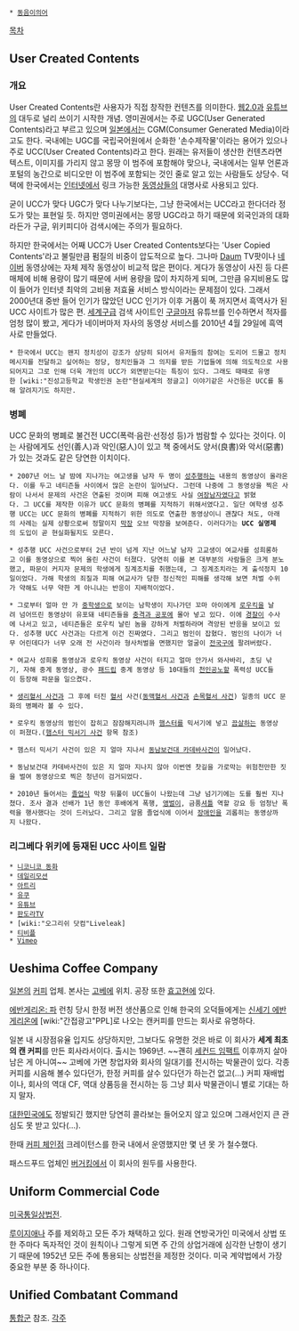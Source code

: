  * [[동음이의어]]

[[목차]]

== User Created Contents ==
=== 개요 ===
User Created Contents란 사용자가 직접 창작한 컨텐츠를 의미한다. [[웹2.0]]과 [[유튜브]]의 대두로 널리 쓰이기 시작한 개념. 영미권에서는 주로 UGC(User Generated Contents)라고 부르고 있으며 [[일본]]에서는 CGM(Consumer Generated Media)이라고도 한다. 국내에는 UGC를 국립국어원에서 순화한 '손수제작물'이라는 용어가 있으나 주로 UCC(User Created Contents)라고 한다. 원래는 유저들이 생산한 컨텐츠라면 텍스트, 이미지를 가리지 않고 몽땅 이 범주에 포함해야 맞으나, 국내에서는 일부 언론과 포털의 농간으로 비디오만 이 범주에 포함되는 것인 줄로 알고 있는 사람들도 상당수. 덕택에 한국에서는 [[인터넷]]에서 링크 가능한 [[동영상]]들의 대명사로 사용되고 있다.

굳이 UCC가 맞다 UGC가 맞다 나누기보다는, 그냥 한국에서는 UCC라고 한다더라 정도가 맞는 표현일 듯. 하지만 영미권에서는 몽땅 UGC라고 하기 때문에 외국인과의 대화라든가 구글, 위키피디아 검색시에는 주의가 필요하다.

하지만 한국에서는 어째 UCC가 User Created Contents보다는 'User Copied Contents'라고 불릴만큼 펌질의 비중이 압도적으로 높다. 그나마 [[Daum]] TV팟이나 [[네이버]] 동영상에는 자체 제작 동영상이 비교적 많은 편이다. 게다가 동영상이 사진 등 다른 매체에 비해 용량이 많기 때문에 서버 용량을 많이 차지하게 되며, 그만큼 유지비용도 많이 들어가 인터넷 최악의 고비용 저효율 서비스 방식이라는 문제점이 있다. 그래서 2000년대 중반 들어 인기가 많았던 UCC 인기가 이후 거품이 푹 꺼지면서 흑역사가 된 UCC 사이트가 많은 편. [[세계구]]급 검색 사이트인 [[구글]]마저 유튜브를 인수하면서 적자를 엄청 많이 봤고, 게다가 네이버마저 자사의 동영상 서비스를 2010년 4월 29일에 흑역사로 만들었다.

 * 한국에서 UCC는 왠지 정치성이 강조가 상당히 되어서 유저들의 참여는 도리어 드물고 정치메시지를 전달하고 싶어하는 정당, 정치인들과 그 의지를 받든 기업들에 의해 의도적으로 사용되어지고 그로 인해 더욱 개인의 UCC가 외면받는다는 특징이 있다. 그래도 때때로 유명한 [wiki:"진성고등학교 학생인권 논란"현실세계의 정글고] 이야기같은 사건등은 UCC를 통해 알려지기도 하지만.

=== 병폐 ===
UCC 문화의 병폐로 불건전 UCC(폭력·음란·선정성 등)가 범람할 수 있다는 것이다. 이는 사람에게도 선인(善人)과 악인(惡人)이 있고 책 중에서도 양서(良書)와 악서(惡書)가 있는 것과도 같은 당연한 이치이다.

 * 2007년 어느 날 밤에 지나가는 여고생을 남자 두 명이 [[성추행]]하는 내용의 동영상이 올라온다. 이를 두고 네티즌들 사이에서 많은 논란이 일어났다. 그런데 나중에 그 동영상을 찍은 사람이 나서서 문제의 사건은 연출된 것이며 피해 여고생도 사실 [[여장남자]]였다고 밝혔다. 그 UCC를 제작한 이유가 UCC 문화의 병폐를 지적하기 위해서였다고. 일단 여학생 성추행 UCC는 UCC 문화의 병폐를 지적하기 위한 의도로 연출한 동영상이니 괜찮다 쳐도, 아래의 사례는 실제 상황으로써 정말이지 [[막장]] 오브 막장을 보여준다. 이러다가는 '''UCC 실명제'''의 도입이 곧 현실화될지도 모른다.

 * 성추행 UCC 사건으로부터 2년 반이 넘게 지난 어느날 남자 고교생이 여교사를 성희롱하고 이를 동영상으로 찍어 올린 사건이 터졌다. 당연히 이를 본 대부분의 사람들은 크게 분노했고, 파문이 커지자 문제의 학생에게 징계조치를 취했는데, 그 징계조치라는 게 출석정지 10일이었다. 가해 학생의 죄질과 피해 여교사가 당한 정신적인 피해를 생각해 보면 처벌 수위가 약해도 너무 약한 게 아니냐는 반응이 지배적이었다.

 * 그로부터 얼마 안 가 [[중학생]]으로 보이는 남학생이 지나가던 꼬마 아이에게 [[로우킥]]을 날려 넘어뜨린 동영상이 유포돼 네티즌들을 [[충격과 공포]]에 몰아 넣고 있다. 이에 [[경찰]]이 수사에 나서고 있고, 네티즌들은 로우킥 날린 놈을 강하게 처벌하라며 격앙된 반응을 보이고 있다. 성추행 UCC 사건과는 다르게 이건 진짜였다. 그리고 범인이 잡혔다. 범인의 나이가 너무 어린데다가 너무 오래 전 사건이라 형사처벌을 면했지만 얼굴이 [[전국구]]에 팔려버렸다.

 * 여교사 성희롱 동영상과 로우킥 동영상 사건이 터지고 얼마 안가서 와사바리, 초딩 낚기, 자해 중계 동영상, 광수 [[패드립]] 중계 동영상 등 10대들의 [[천인공노]]할 폭력성 UCC들이 등장해 파문을 일으켰다.

 * [[생리혈서 사건]]과 그 후에 터진 [[혈서]] 사건([[동맥혈서 사건]]과 [[손목혈서 사건]]) 일종의 UCC 문화의 병폐라 볼 수 있다.

 * 로우킥 동영상의 범인이 잡히고 잠잠해지려니까 [[햄스터]]를 믹서기에 넣고 [[끔살]]하는 동영상이 퍼졌다.([[햄스터 믹서기 사건]] 항목 참조)

 * 햄스터 믹서기 사건이 있은 지 얼마 지나서 [[동남보건대 카데바사건]]이 일어났다.

 * 동남보건대 카데바사건이 있은 지 얼마 지나지 않아 이번엔 찻길을 가로막는 위험천만한 짓을 벌여 동영상으로 찍은 청년이 검거되었다.

 * 2010년 들어서는 [[졸업식]] 막장 뒤풀이 UCC들이 나왔는데 그냥 넘기기에는 도를 훨씬 지나쳤다. 조사 결과 선배가 1년 동안 후배에게 폭행, [[앵벌이]], 금품[[셔틀]] 역할 강요 등 엄청난 폭력을 행사했다는 것이 드러났다. 그리고 알몸 졸업식에 이어서 [[장애인]]을 괴롭히는 동영상까지 나왔다.

=== 리그베다 위키에 등재된 UCC 사이트 일람 ===
 * [[니코니코 동화]]
 * [[데일리모션]]
 * [[아트리]]
 * [[유쿠]]
 * [[유튜브]]
 * [[판도라TV]]
 * [wiki:"오그리쉬 닷컴"Liveleak]
 * [[티비플]]
 * [[Vimeo]]

== Ueshima Coffee Company ==
[[일본]]의 [[커피]] 업체. 본사는 [[고베]]에 위치. 공장 또한 [[효고]]현에 있다.

[[에반게리온: 파]] 런칭 당시 한정 버전 생산품으로 인해 한국의 오덕들에게는 [[신세기 에반게리온]]에 [wiki:"간접광고"PPL]로 나오는 캔커피를 만드는 회사로 유명하다. 

일본 내 시장점유율 입지도 상당하지만, 그보다도 유명한 것은 바로 이 회사가 '''세계 최초의 캔 커피'''를 만든 회사라서이다. 출시는 1969년. ~~괜히 [[세컨드 임팩트]] 이후까지 살아남은 게 아니여~~ 고베에 가면 창업자와 회사의 일대기를 전시하는 박물관이 있다. 각종 커피를 시음해 볼수 있다던가, 한정 커피를 살수 있다던가 하는건 없고(…) 커피 재배법이나, 회사의 역대 CF, 역대 상품등을 전시하는 등 그냥 회사 박물관이니 별로 기대는 하지 말자.

[[대한민국]]에도 정발되긴 했지만 당연히 콜라보는 들어오지 않고 있으며 그래서인지 큰 관심도 못 받고 있다(…).

한때 [[커피 체인점]] 크레이턴스를 한국 내에서 운영했지만 몇 년 못 가 철수했다.

패스드푸드 업체인 [[버거킹]]에서 이 회사의 원두를 사용한다.
== Uniform Commercial Code ==
[[미국]]통일상법전.

[[루이지애나]] 주를 제외하고 모든 주가 채택하고 있다. 원래 연방국가인 미국에서 상법 또한 주마다 독자적인 것이 원칙이나 그렇게 되면 주 간의 상업거래에 심각한 난항이 생기기 때문에 1952년 모든 주에 통용되는 상법전을 제정한 것이다. 미국 계약법에서 가장 중요한 부분 중 하나이다.

== Unified Combatant Command ==
[[통합군]] 참조.
[[각주]]
